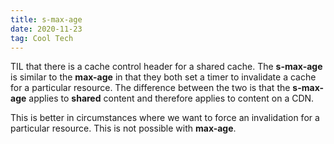 ```yaml
---
title: s-max-age
date: 2020-11-23
tag: Cool Tech
---
```




TIL that there is a cache control header for a shared cache. The **s-max-age**
is similar to the **max-age** in that they both set a timer to invalidate a cache
for a particular resource. The difference between the two is that the **s-max-age**
applies to **shared** content and therefore applies to content on a CDN.

This is better in circumstances where we want to force an invalidation for a particular resource.
This is not possible with **max-age**.
